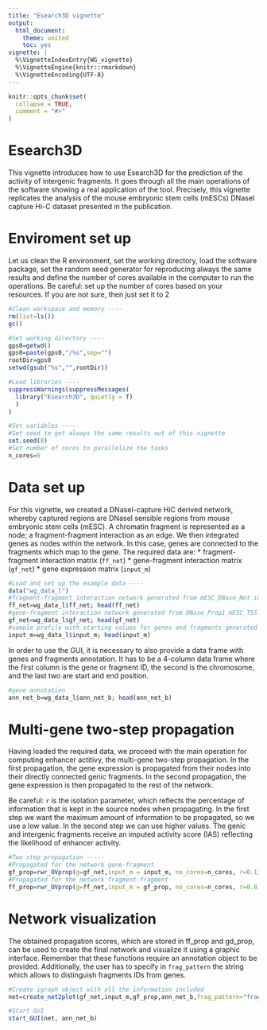```yaml
---
title: "Esearch3D vignette"
output:
  html_document:
    theme: united
    toc: yes
vignette: |
  %\VignetteIndexEntry{WG_vignette} 
  %\VignetteEngine{knitr::rmarkdown} 
  %\VignetteEncoding{UTF-8}
---
```


```r
knitr::opts_chunk$set(
  collapse = TRUE,
  comment = "#>"
)
```

# Esearch3D  
This vignette introduces how to use Esearch3D for the prediction of the activity of intergenic fragments. 
It goes through all the main operations of the software showing a real application of the tool. Precisely, this vignette replicates the analysis of the mouse embryonic stem cells (mESCs) DNaseI capture Hi-C dataset presented in the publication.  

# Enviroment set up
Let us clean the R environment, set the working directory, load the software package, set the random seed generator for reproducing always the same results and define the number of cores available in the computer to run the operations.
Be careful: set up the number of cores based on your resources. If you are not sure, then just set it to 2

```r
#Clean workspace and memory ----
rm(list=ls())
gc()

#Set working directory ----
gps0=getwd()
gps0=paste(gps0,"/%s",sep="")
rootDir=gps0
setwd(gsub("%s","",rootDir))

#Load libraries ----
suppressWarnings(suppressMessages(
  library("Esearch3D", quietly = T)
  )
)

#Set variables ----
#Set seed to get always the same results out of this vignette
set.seed(8)
#Set number of cores to parallelize the tasks
n_cores=5
```

# Data set up
For this vignette, we created a DNaseI-capture HiC derived network, whereby captured regions are DNaseI sensible regions from mouse embryonic stem cells (mESC). A  chromatin fragment is represented as a node; a fragment-fragment interaction as an edge. We then integrated genes as nodes within the network. In this case, genes are connected to the fragments which map to the gene.
The required data are:
* fragment-fragment interaction matrix (`ff_net`)
* gene-fragment interaction matrix (`gf_net`)
* gene expression matrix (`input_m`)


```r
#Load and set up the example data ----
data("wg_data_l")
#fragment-fragment interaction network generated from mESC_DNase_Net interactions data
ff_net=wg_data_l$ff_net; head(ff_net)
#gene-fragment interaction network generated from DNase_Prop1_mESC_TSS interactions data
gf_net=wg_data_l$gf_net; head(gf_net)
#sample profile with starting values for genes and fragments generated from mESC_bin_matrix_Prop1
input_m=wg_data_l$input_m; head(input_m)
```

In order to use the GUI, it is necessary to also provide a data frame with genes and fragments annotation. It has to be a 4-column data frame where the first column is the gene or fragment ID, the second is the chromosome, and the last two are start and end position.

```r
#gene annotation
ann_net_b=wg_data_l$ann_net_b; head(ann_net_b)
```

# Multi-gene two-step propagation
Having loaded the required data, we proceed with the main operation for computing enhancer actitivy, the multi-gene two-step propagation.
In the first propagation, the gene expression is propagated from their nodes into their directly connected genic fragments. 
In the second propagation, the gene expression is then propagated to the rest of the network.

Be careful: `r` is the isolation parameter, which reflects the percentage of information that is kept in the source nodes when propagating. In the first step we want the maximum amount of information to be propagated, so we use a low value. In the second step we can use higher values.
The genic and intergenic fragments receive an imputed activity score (IAS) reflecting the likelihood of enhancer activity.

```r
#Two step propagation -----
#Propagated for the network gene-fragment
gf_prop=rwr_OVprop(g=gf_net,input_m = input_m, no_cores=n_cores, r=0.1)
#Propagated for the network fragment-fragment
ff_prop=rwr_OVprop(g=ff_net,input_m = gf_prop, no_cores=n_cores, r=0.8)
```

# Network visualization
The obtained propagation scores, which are stored in ff_prop and gd_prop, can be used to create the final network and visualize it using a graphic interface. Remember that these functions require an annotation object to be provided. Additionally, the user has to specify in `frag_pattern` the string which allows to distinguish fragments IDs from genes.
```r
#Create igraph object with all the information included
net=create_net2plot(gf_net,input_m,gf_prop,ann_net_b,frag_pattern="frag",ff_net,ff_prop)

#Start GUI
start_GUI(net, ann_net_b)
```
